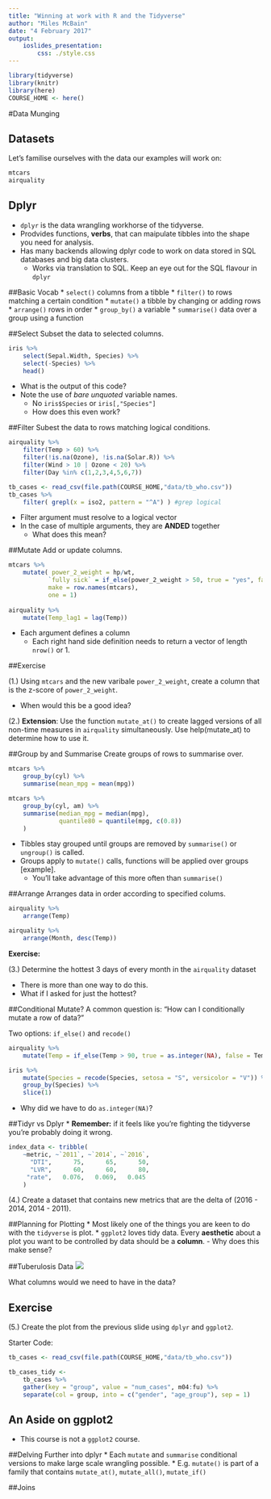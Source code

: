 ```yaml
---
title: "Winning at work with R and the Tidyverse"
author: "Miles McBain"
date: "4 February 2017"
output: 
    ioslides_presentation:
        css: ./style.css
---
```


```r
library(tidyverse)
library(knitr)
library(here)
COURSE_HOME <- here()
```

#Data Munging

## Datasets
Let's familise ourselves with the data our examples will work on:
```r
mtcars
airquality
```

## Dplyr
* `dplyr` is the data wrangling workhorse of the tidyverse.
* Prodvides functions, **verbs**, that can maipulate tibbles into the shape you need for analysis.
* Has many backends allowing dplyr code to work on data stored in SQL databases and big data clusters.
    - Works via translation to SQL. Keep an eye out for the SQL flavour in `dplyr`

##Basic Vocab
* `select()` columns from a tibble 
* `filter()` to rows matching a certain condition
* `mutate()` a tibble by changing or adding rows
* `arrange()` rows in order
* `group_by()` a variable
* `summarise()` data over a group using a function

##Select
Subset the data to selected columns.
```r
iris %>% 
    select(Sepal.Width, Species) %>%
    select(-Species) %>%
    head()
```
* What is the output of this code?
* Note the use of *bare* *unquoted* variable names.
    - No `iris$Species` or `iris[,"Species"]`
    - How does this even work?

##Filter
Subest the data to rows matching logical conditions.
```r
airquality %>%
    filter(Temp > 60) %>%
    filter(!is.na(Ozone), !is.na(Solar.R)) %>%
    filter(Wind > 10 | Ozone < 20) %>%
    filter(Day %in% c(1,2,3,4,5,6,7))

tb_cases <- read_csv(file.path(COURSE_HOME,"data/tb_who.csv"))
tb_cases %>%
    filter( grepl(x = iso2, pattern = "^A") ) #grep logical
```
* Filter argument must resolve to a logical vector
* In the case of multiple arguments, they are **ANDED** together 
    - What does this mean?

##Mutate
Add or update columns.
```r
mtcars %>%
    mutate( power_2_weight = hp/wt,
           `fully sick` = if_else(power_2_weight > 50, true = "yes", false = "no"),
           make = row.names(mtcars),
           one = 1)
           
airquality %>%
    mutate(Temp_lag1 = lag(Temp))
```
* Each argument defines a column
    - Each right hand side definition needs to return a vector of length `nrow()` or 1.
    
##Exercise

(1.) Using `mtcars` and the new varibale `power_2_weight`, create a column that is the z-score of `power_2_weight`.

* When would this be a good idea?

(2.) **Extension**: Use the function `mutate_at()` to create lagged versions of all non-time measures in `airquality` simultaneously. Use help(mutate_at) to determine how to use it. 

##Group by and Summarise
Create groups of rows to summarise over.
```r
mtcars %>%
    group_by(cyl) %>%
    summarise(mean_mpg = mean(mpg))

mtcars %>%
    group_by(cyl, am) %>%
    summarise(median_mpg = median(mpg),
              quantile80 = quantile(mpg, c(0.8))
    )
```
* Tibbles stay grouped until groups are removed by `summarise()` or `ungroup()` is called.
* Groups apply to `mutate()` calls, functions will be applied over groups [example].
   - You'll take advantage of this more often than `summarise()`

##Arrange
Arranges data in order according to specified colums.
```r
airquality %>%
    arrange(Temp)

airquality %>%
    arrange(Month, desc(Temp))
```

**Exercise:**

(3.) Determine the hottest 3 days of every month in the `airquality` dataset
   
* There is more than one way to do this.
* What if I asked for just the hottest?

##Conditional Mutate?
A common question is: "How can I conditionally mutate a row of data?"

Two options: `if_else()` and `recode()`

```r
airquality %>%
    mutate(Temp = if_else(Temp > 90, true = as.integer(NA), false = Temp))

iris %>%
    mutate(Species = recode(Species, setosa = "S", versicolor = "V")) %>%
    group_by(Species) %>%
    slice(1)
```
* Why did we have to do `as.integer(NA)`?

##Tidyr vs Dplyr
* **Remember:** if it feels like you're fighting the tidyverse you're probably doing it wrong. 

```r
index_data <- tribble(
    ~metric, ~`2011`, ~`2014`, ~`2016`,
      "DTI",      75,      65,      50,
      "LVR",      60,      60,      80,
     "rate",   0.076,   0.069,   0.045
    )
```

(4.) Create a dataset that contains new metrics that are the delta of (2016 - 2014, 2014 - 2011).

##Planning for Plotting
* Most likely one of the things you are keen to do with the `tidyverse` is plot.
* `ggplot2` loves tidy data. Every **aesthetic** about a plot you want to be controlled by data should be a **column**.
    - Why does this make sense?

##Tuberulosis Data
![](./figs/Tuberculosis.png)

What columns would we need to have in the data?

## Exercise

(5.) Create the plot from the previous slide using `dplyr` and `ggplot2`.

Starter Code:
```r
tb_cases <- read_csv(file.path(COURSE_HOME,"data/tb_who.csv"))

tb_cases_tidy <-
    tb_cases %>%
    gather(key = "group", value = "num_cases", m04:fu) %>%
    separate(col = group, into = c("gender", "age_group"), sep = 1)
```

## An Aside on ggplot2
* This course is not a `ggplot2` course.

##Delving Further into dplyr
* Each `mutate` and `summarise` conditional versions to make large scale wrangling possible.
* E.g. `mutate()` is part of a family that contains `mutate_at()`, `mutate_all()`, `mutate_if()`

##Joins

